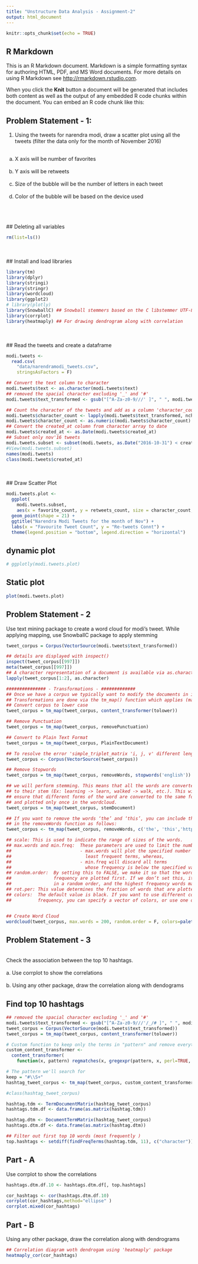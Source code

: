 ```yaml
---
title: "Unstructure Data Analysis - Assignment-2"
output: html_document
---
```


```r
knitr::opts_chunk$set(echo = TRUE)
```

## R Markdown

This is an R Markdown document. Markdown is a simple formatting syntax for authoring HTML, PDF, and MS Word documents. For more details on using R Markdown see <http://rmarkdown.rstudio.com>.

When you click the **Knit** button a document will be generated that includes both content as well as the output of any embedded R code chunks within the document. You can embed an R code chunk like this:

## Problem Statement - 1:
1. Using the tweets for narendra modi, draw a scatter plot using all the tweets (filter the data only for the month of November 2016)<br></br>
  a. X axis will be number of favorites<br></br>
  b. Y axis will be retweets<br></br>
  c. Size of the bubble will be the number of letters in each tweet<br></br>
  d. Color of the bubble will be based on the device used<br></br>

<br></br>
## Deleting all variables
```r
rm(list=ls())
```
<br></br>
## Install and load libraries
```r
library(tm)
library(dplyr)
library(stringi)
library(stringr)
library(wordcloud)
library(ggplot2)
# library(plotly)
library(SnowballC) ## Snowball stemmers based on the C libstemmer UTF-8 library
library(corrplot)
library(heatmaply) ## For drawing dendrogram along with correlation
```

<br></br>
## Read the tweets and create a dataframe
```r
modi.tweets <- 
  read.csv(
    "data/narendramodi_tweets.csv",
    stringsAsFactors = F)

## Convert the text column to character
modi.tweets$text <- as.character(modi.tweets$text)
## removed the spacial character excluding '_' and '#'
modi.tweets$text_transformed <- gsub("[^A-Za-z0-9///' ]", " ", modi.tweets$text)

## Count the character of the tweets and add as a column 'character_count'
modi.tweets$character_count <- lapply(modi.tweets$text_transformed, nchar)
modi.tweets$character_count <- as.numeric(modi.tweets$character_count)
## Convert the created_at column from character array to date
modi.tweets$created_at <- as.Date(modi.tweets$created_at)
## Subset only nov'16 tweets
modi.tweets.subset <- subset(modi.tweets, as.Date("2016-10-31") < created_at & as.Date("2016-12-01") > created_at)
#View(modi.tweets.subset)
names(modi.tweets)
class(modi.tweets$created_at)
```
<br></br>
## Draw Scatter Plot
```r
modi.tweets.plot <- 
  ggplot(
    modi.tweets.subset, 
    aes(x = favorite_count, y = retweets_count, size = character_count, fill = source)) + 
  geom_point(shape = 21) +
  ggtitle("Narendra Modi Tweets for the month of Nov") +
  labs(x = "Favourite Tweet Count", y = "Re-tweets Connt") +
  theme(legend.position = "bottom", legend.direction = "horizontal")
```

## dynamic plot
```r
# ggplotly(modi.tweets.plot)
```

## Static plot
```r
plot(modi.tweets.plot)
```

## Problem Statement - 2
Use text mining package to create a word cloud for modi's tweet. While applying mapping, use SnowballC package to apply stemming
```r
tweet_corpus = Corpus(VectorSource(modi.tweets$text_transformed))

## details are displayed with inspect()
inspect(tweet_corpus[[997]])
meta(tweet_corpus[[997]])
## A character representation of a document is available via as.character() which is also used when inspecting a document:
lapply(tweet_corpus[1:2], as.character)

############### - Transformations - #############
## Once we have a corpus we typically want to modify the documents in it, e.g., stemming, stopword removal, et cetera.
## Transformations are done via the tm_map() function which applies (maps) a function to all elements of the corpus.
## Convert corpus to lower case
tweet_corpus = tm_map(tweet_corpus, content_transformer(tolower))

## Remove Punctuation
tweet_corpus = tm_map(tweet_corpus, removePunctuation)

## Convert to Plain Text Format
tweet_corpus = tm_map(tweet_corpus, PlainTextDocument)

## To resolve the error 'simple_triplet_matrix 'i, j, v' different lengths'
tweet_corpus <- Corpus(VectorSource(tweet_corpus))

## Remove Stopwords
tweet_corpus = tm_map(tweet_corpus, removeWords, stopwords('english'))

## we will perform stemming. This means that all the words are converted 
## to their stem (Ex: learning -> learn, walked -> walk, etc.). This will 
## ensure that different forms of the word are converted to the same form 
## and plotted only once in the wordcloud.
tweet_corpus = tm_map(tweet_corpus, stemDocument)

## If you want to remove the words ‘the’ and ‘this’, you can include them 
## in the removeWords function as follows:
tweet_corpus <- tm_map(tweet_corpus, removeWords, c('the', 'this','https', 'http','amp', stopwords('english')))

## scale: This is used to indicate the range of sizes of the words.
## max.words and min.freq:  These parameters are used to limit the number of words plotted. 
##                          - max.words will plot the specified number of words and discard 
##                            least frequent terms, whereas, 
##                          - min.freq will discard all terms 
##                            whose frequency is below the specified value.
## random.order:  By setting this to FALSE, we make it so that the words with the highest 
##                frequency are plotted first. If we don’t set this, it will plot the words 
##                in a random order, and the highest frequency words may not necessarily appear in the center.
## rot.per: This value determines the fraction of words that are plotted vertically.
## colors:  The default value is black. If you want to use different colors based on 
##          frequency, you can specify a vector of colors, or use one of the pre-defined color palettes. 


## Create Word Cloud
wordcloud(tweet_corpus, max.words = 200, random.order = F, colors=palette(rainbow(6)))
```

## Problem Statement - 3 
<br>Check the association between the top 10 hashtags.</br>
<br>  a. Use corrplot to show the correlations</br>
<br>  b. Using any other package, draw the correlation along with dendograms</br>

## Find top 10 hashtags
```r
## removed the spacial character excluding '_' and '#'
modi.tweets$text_transformed <- gsub("[^A-Za-z0-9///'/_/# ]", " ", modi.tweets$text)
tweet_corpus = Corpus(VectorSource(modi.tweets$text_transformed))
tweet_corpus = tm_map(tweet_corpus, content_transformer(tolower))

# Custom function to keep only the terms in "pattern" and remove everything else
custom_content_transformer <- 
  content_transformer(
    function(x, pattern) regmatches(x, gregexpr(pattern, x, perl=TRUE, ignore.case=TRUE)))

# The pattern we'll search for
keep = "#\\S+"
hashtag_tweet_corpus <- tm_map(tweet_corpus, custom_content_transformer, keep)

#class(hashtag_tweet_corpus)

hashtag.tdm <- TermDocumentMatrix(hashtag_tweet_corpus)
hashtags.tdm.df <- data.frame(as.matrix(hashtag.tdm))

hashtag.dtm <- DocumentTermMatrix(hashtag_tweet_corpus)
hashtags.dtm.df <- data.frame(as.matrix(hashtag.dtm))

## Filter out first top 10 words (most frequently )
top.hashtags <- setdiff(findFreqTerms(hashtag.tdm, 11), c("character"))

```

## Part - A
Use corrplot to show the correlations
```r

hashtags.dtm.df.10 <- hashtags.dtm.df[, top.hashtags]

cor_hashtags <- cor(hashtags.dtm.df.10)
corrplot(cor_hashtags,method="ellipse" )
corrplot.mixed(cor_hashtags)

```

## Part - B
Using any other package, draw the correlation along with dendrograms
```r
## Correlation diagram woth dendrogam using 'heatmaply' package
heatmaply_cor(cor_hashtags)
```


